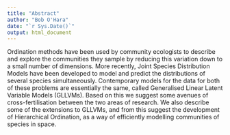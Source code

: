 ```yaml
---
title: "Abstract"
author: "Bob O'Hara"
date: "`r Sys.Date()`"
output: html_document
---
```


Ordination methods have been used by community ecologists to describe and explore the communities they sample by reducing this variation down to a small number of dimensions. More recently, Joint Species Distribution Models have been developed to model and predict the distributions of several species simultaneously. Contemporary models for the data for both of these problems are essentially the same, called Generalised Linear Latent Variable Models (GLLVMs). Based on this we suggest some avenues of cross-fertilisation between the two areas of research. We also describe some of the extensions to GLLVMs, and from this suggest the development of Hierarchical Ordination, as a way of efficiently modelling communities of species in space.